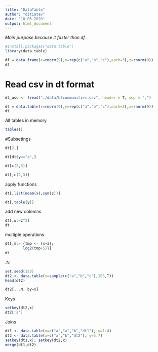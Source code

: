 ```yaml
---
title: "DataTable"
author: "ditiatev"
date: "18 05 2020"
output: html_document
---
```


*Main purpose because it faster than df*

```r
#install.packages("data.table")
library(data.table)

df = data.frame(x=rnorm(9),y=rep(c("a","b","c"),each=3),z=rnorm(9))
df
```
# Read csv in dt format

```r
dt_usc <- fread("./data/UScommunities.csv", header = T, sep = ",")
```


```r
dt = data.table(x=rnorm(9),y=rep(c("a","b","c"),each=3),z=rnorm(9))
dt
```

All tables in memory

```r
tables()
```

#Subsetings

```r
dt[2,]
```

```r
dt[dt$y=="a",]
```

```r
dt[c(2,3)]
```

```r
dt[,c(2,3)]
```

apply functions

```r
dt[,list(mean(x),sum(z))]
```

```r
dt[,table(y)]
```

add new colomns

```r
dt[,w:=z^2]
dt
```

multiple operations

```r
dt[,m:= {tmp <- (x+z);
        log2(tmp+5)}]
dt
```

.N

```r
set.seed(123)
dt2 <- data.table(x=sample(c("a","b","c"),1E5,T))
head(dt2)
```

```r
dt2[, .N, by=x]
```

Keys

```r
setkey(dt2,x)
dt2['a']
```

Joins

```r
dt1 <- data.table(x=c("a","a","b","dt1"), y=1:4)
dt2 <- data.table(x=c("a","b","dt2"), y=5:7)
setkey(dt1,x); setkey(dt2,x)
merge(dt1,dt2)
```


